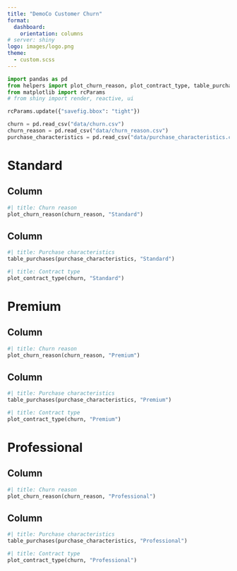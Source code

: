 ```yaml
---
title: "DemoCo Customer Churn"
format: 
  dashboard:
    orientation: columns
# server: shiny
logo: images/logo.png
theme:
  - custom.scss
---
```


```python
import pandas as pd
from helpers import plot_churn_reason, plot_contract_type, table_purchases
from matplotlib import rcParams
# from shiny import render, reactive, ui

rcParams.update({"savefig.bbox": "tight"})

churn = pd.read_csv("data/churn.csv")
churn_reason = pd.read_csv("data/churn_reason.csv")
purchase_characteristics = pd.read_csv("data/purchase_characteristics.csv")
```

# Standard

## Column {width=50%}

```python
#| title: Churn reason
plot_churn_reason(churn_reason, "Standard")
```

## Column {width=50%}

```python
#| title: Purchase characteristics
table_purchases(purchase_characteristics, "Standard")
```

```python
#| title: Contract type
plot_contract_type(churn, "Standard")
```

# Premium

## Column {width=50%}

```python
#| title: Churn reason
plot_churn_reason(churn_reason, "Premium")
```

## Column {width=50%}

```python
#| title: Purchase characteristics
table_purchases(purchase_characteristics, "Premium")
```

```python
#| title: Contract type
plot_contract_type(churn, "Premium")
```

# Professional

## Column {width=50%}

```python
#| title: Churn reason
plot_churn_reason(churn_reason, "Professional")
```

## Column {width=50%}

```python
#| title: Purchase characteristics
table_purchases(purchase_characteristics, "Professional")
```

```python
#| title: Contract type
plot_contract_type(churn, "Professional")
```